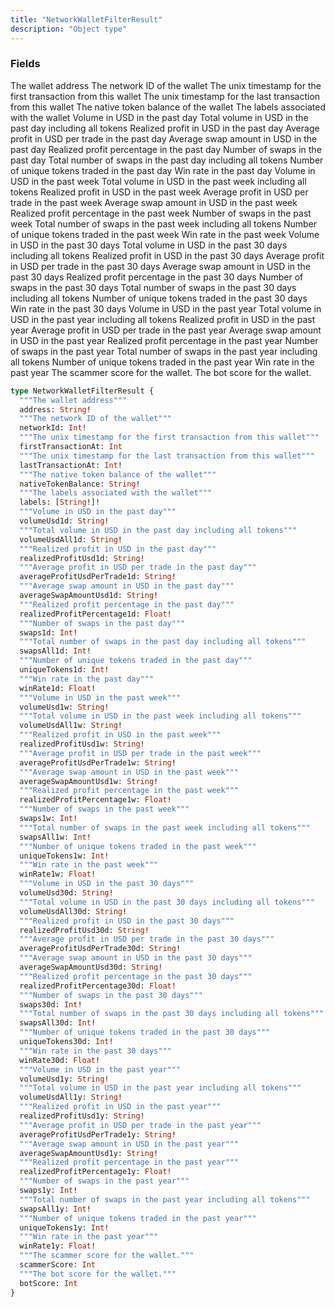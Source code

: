 ```yaml
---
title: "NetworkWalletFilterResult"
description: "Object type"
---
```


### Fields

<ResponseField name="address" type="String!" required>
  The wallet address
</ResponseField>

<ResponseField name="networkId" type="Int!" required>
  The network ID of the wallet
</ResponseField>

<ResponseField name="firstTransactionAt" type="Int">
  The unix timestamp for the first transaction from this wallet
</ResponseField>

<ResponseField name="lastTransactionAt" type="Int!" required>
  The unix timestamp for the last transaction from this wallet
</ResponseField>

<ResponseField name="nativeTokenBalance" type="String!" required>
  The native token balance of the wallet
</ResponseField>

<ResponseField name="labels" type="[String!]!" required>
  The labels associated with the wallet
</ResponseField>

<ResponseField name="volumeUsd1d" type="String!" required>
  Volume in USD in the past day
</ResponseField>

<ResponseField name="volumeUsdAll1d" type="String!" required>
  Total volume in USD in the past day including all tokens
</ResponseField>

<ResponseField name="realizedProfitUsd1d" type="String!" required>
  Realized profit in USD in the past day
</ResponseField>

<ResponseField name="averageProfitUsdPerTrade1d" type="String!" required>
  Average profit in USD per trade in the past day
</ResponseField>

<ResponseField name="averageSwapAmountUsd1d" type="String!" required>
  Average swap amount in USD in the past day
</ResponseField>

<ResponseField name="realizedProfitPercentage1d" type="Float!" required>
  Realized profit percentage in the past day
</ResponseField>

<ResponseField name="swaps1d" type="Int!" required>
  Number of swaps in the past day
</ResponseField>

<ResponseField name="swapsAll1d" type="Int!" required>
  Total number of swaps in the past day including all tokens
</ResponseField>

<ResponseField name="uniqueTokens1d" type="Int!" required>
  Number of unique tokens traded in the past day
</ResponseField>

<ResponseField name="winRate1d" type="Float!" required>
  Win rate in the past day
</ResponseField>

<ResponseField name="volumeUsd1w" type="String!" required>
  Volume in USD in the past week
</ResponseField>

<ResponseField name="volumeUsdAll1w" type="String!" required>
  Total volume in USD in the past week including all tokens
</ResponseField>

<ResponseField name="realizedProfitUsd1w" type="String!" required>
  Realized profit in USD in the past week
</ResponseField>

<ResponseField name="averageProfitUsdPerTrade1w" type="String!" required>
  Average profit in USD per trade in the past week
</ResponseField>

<ResponseField name="averageSwapAmountUsd1w" type="String!" required>
  Average swap amount in USD in the past week
</ResponseField>

<ResponseField name="realizedProfitPercentage1w" type="Float!" required>
  Realized profit percentage in the past week
</ResponseField>

<ResponseField name="swaps1w" type="Int!" required>
  Number of swaps in the past week
</ResponseField>

<ResponseField name="swapsAll1w" type="Int!" required>
  Total number of swaps in the past week including all tokens
</ResponseField>

<ResponseField name="uniqueTokens1w" type="Int!" required>
  Number of unique tokens traded in the past week
</ResponseField>

<ResponseField name="winRate1w" type="Float!" required>
  Win rate in the past week
</ResponseField>

<ResponseField name="volumeUsd30d" type="String!" required>
  Volume in USD in the past 30 days
</ResponseField>

<ResponseField name="volumeUsdAll30d" type="String!" required>
  Total volume in USD in the past 30 days including all tokens
</ResponseField>

<ResponseField name="realizedProfitUsd30d" type="String!" required>
  Realized profit in USD in the past 30 days
</ResponseField>

<ResponseField name="averageProfitUsdPerTrade30d" type="String!" required>
  Average profit in USD per trade in the past 30 days
</ResponseField>

<ResponseField name="averageSwapAmountUsd30d" type="String!" required>
  Average swap amount in USD in the past 30 days
</ResponseField>

<ResponseField name="realizedProfitPercentage30d" type="Float!" required>
  Realized profit percentage in the past 30 days
</ResponseField>

<ResponseField name="swaps30d" type="Int!" required>
  Number of swaps in the past 30 days
</ResponseField>

<ResponseField name="swapsAll30d" type="Int!" required>
  Total number of swaps in the past 30 days including all tokens
</ResponseField>

<ResponseField name="uniqueTokens30d" type="Int!" required>
  Number of unique tokens traded in the past 30 days
</ResponseField>

<ResponseField name="winRate30d" type="Float!" required>
  Win rate in the past 30 days
</ResponseField>

<ResponseField name="volumeUsd1y" type="String!" required>
  Volume in USD in the past year
</ResponseField>

<ResponseField name="volumeUsdAll1y" type="String!" required>
  Total volume in USD in the past year including all tokens
</ResponseField>

<ResponseField name="realizedProfitUsd1y" type="String!" required>
  Realized profit in USD in the past year
</ResponseField>

<ResponseField name="averageProfitUsdPerTrade1y" type="String!" required>
  Average profit in USD per trade in the past year
</ResponseField>

<ResponseField name="averageSwapAmountUsd1y" type="String!" required>
  Average swap amount in USD in the past year
</ResponseField>

<ResponseField name="realizedProfitPercentage1y" type="Float!" required>
  Realized profit percentage in the past year
</ResponseField>

<ResponseField name="swaps1y" type="Int!" required>
  Number of swaps in the past year
</ResponseField>

<ResponseField name="swapsAll1y" type="Int!" required>
  Total number of swaps in the past year including all tokens
</ResponseField>

<ResponseField name="uniqueTokens1y" type="Int!" required>
  Number of unique tokens traded in the past year
</ResponseField>

<ResponseField name="winRate1y" type="Float!" required>
  Win rate in the past year
</ResponseField>

<ResponseField name="scammerScore" type="Int">
  The scammer score for the wallet.
</ResponseField>

<ResponseField name="botScore" type="Int">
  The bot score for the wallet.
</ResponseField>


```graphql NetworkWalletFilterResult
type NetworkWalletFilterResult {
  """The wallet address"""
  address: String!
  """The network ID of the wallet"""
  networkId: Int!
  """The unix timestamp for the first transaction from this wallet"""
  firstTransactionAt: Int
  """The unix timestamp for the last transaction from this wallet"""
  lastTransactionAt: Int!
  """The native token balance of the wallet"""
  nativeTokenBalance: String!
  """The labels associated with the wallet"""
  labels: [String!]!
  """Volume in USD in the past day"""
  volumeUsd1d: String!
  """Total volume in USD in the past day including all tokens"""
  volumeUsdAll1d: String!
  """Realized profit in USD in the past day"""
  realizedProfitUsd1d: String!
  """Average profit in USD per trade in the past day"""
  averageProfitUsdPerTrade1d: String!
  """Average swap amount in USD in the past day"""
  averageSwapAmountUsd1d: String!
  """Realized profit percentage in the past day"""
  realizedProfitPercentage1d: Float!
  """Number of swaps in the past day"""
  swaps1d: Int!
  """Total number of swaps in the past day including all tokens"""
  swapsAll1d: Int!
  """Number of unique tokens traded in the past day"""
  uniqueTokens1d: Int!
  """Win rate in the past day"""
  winRate1d: Float!
  """Volume in USD in the past week"""
  volumeUsd1w: String!
  """Total volume in USD in the past week including all tokens"""
  volumeUsdAll1w: String!
  """Realized profit in USD in the past week"""
  realizedProfitUsd1w: String!
  """Average profit in USD per trade in the past week"""
  averageProfitUsdPerTrade1w: String!
  """Average swap amount in USD in the past week"""
  averageSwapAmountUsd1w: String!
  """Realized profit percentage in the past week"""
  realizedProfitPercentage1w: Float!
  """Number of swaps in the past week"""
  swaps1w: Int!
  """Total number of swaps in the past week including all tokens"""
  swapsAll1w: Int!
  """Number of unique tokens traded in the past week"""
  uniqueTokens1w: Int!
  """Win rate in the past week"""
  winRate1w: Float!
  """Volume in USD in the past 30 days"""
  volumeUsd30d: String!
  """Total volume in USD in the past 30 days including all tokens"""
  volumeUsdAll30d: String!
  """Realized profit in USD in the past 30 days"""
  realizedProfitUsd30d: String!
  """Average profit in USD per trade in the past 30 days"""
  averageProfitUsdPerTrade30d: String!
  """Average swap amount in USD in the past 30 days"""
  averageSwapAmountUsd30d: String!
  """Realized profit percentage in the past 30 days"""
  realizedProfitPercentage30d: Float!
  """Number of swaps in the past 30 days"""
  swaps30d: Int!
  """Total number of swaps in the past 30 days including all tokens"""
  swapsAll30d: Int!
  """Number of unique tokens traded in the past 30 days"""
  uniqueTokens30d: Int!
  """Win rate in the past 30 days"""
  winRate30d: Float!
  """Volume in USD in the past year"""
  volumeUsd1y: String!
  """Total volume in USD in the past year including all tokens"""
  volumeUsdAll1y: String!
  """Realized profit in USD in the past year"""
  realizedProfitUsd1y: String!
  """Average profit in USD per trade in the past year"""
  averageProfitUsdPerTrade1y: String!
  """Average swap amount in USD in the past year"""
  averageSwapAmountUsd1y: String!
  """Realized profit percentage in the past year"""
  realizedProfitPercentage1y: Float!
  """Number of swaps in the past year"""
  swaps1y: Int!
  """Total number of swaps in the past year including all tokens"""
  swapsAll1y: Int!
  """Number of unique tokens traded in the past year"""
  uniqueTokens1y: Int!
  """Win rate in the past year"""
  winRate1y: Float!
  """The scammer score for the wallet."""
  scammerScore: Int
  """The bot score for the wallet."""
  botScore: Int
}
```
